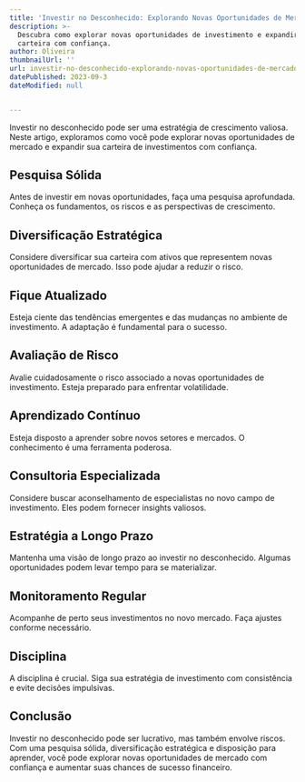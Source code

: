 ```yaml
---
title: 'Investir no Desconhecido: Explorando Novas Oportunidades de Mercado'
description: >-
  Descubra como explorar novas oportunidades de investimento e expandir sua
  carteira com confiança.
author: Oliveira
thumbnailUrl: ''
url: investir-no-desconhecido-explorando-novas-oportunidades-de-mercado
datePublished: 2023-09-3
dateModified: null


---
```


Investir no desconhecido pode ser uma estratégia de crescimento valiosa. Neste artigo, exploramos como você pode explorar novas oportunidades de mercado e expandir sua carteira de investimentos com confiança.

## Pesquisa Sólida

Antes de investir em novas oportunidades, faça uma pesquisa aprofundada. Conheça os fundamentos, os riscos e as perspectivas de crescimento.

## Diversificação Estratégica

Considere diversificar sua carteira com ativos que representem novas oportunidades de mercado. Isso pode ajudar a reduzir o risco.

## Fique Atualizado

Esteja ciente das tendências emergentes e das mudanças no ambiente de investimento. A adaptação é fundamental para o sucesso.

## Avaliação de Risco

Avalie cuidadosamente o risco associado a novas oportunidades de investimento. Esteja preparado para enfrentar volatilidade.

## Aprendizado Contínuo

Esteja disposto a aprender sobre novos setores e mercados. O conhecimento é uma ferramenta poderosa.

## Consultoria Especializada

Considere buscar aconselhamento de especialistas no novo campo de investimento. Eles podem fornecer insights valiosos.

## Estratégia a Longo Prazo

Mantenha uma visão de longo prazo ao investir no desconhecido. Algumas oportunidades podem levar tempo para se materializar.

## Monitoramento Regular

Acompanhe de perto seus investimentos no novo mercado. Faça ajustes conforme necessário.

## Disciplina

A disciplina é crucial. Siga sua estratégia de investimento com consistência e evite decisões impulsivas.

## Conclusão

Investir no desconhecido pode ser lucrativo, mas também envolve riscos. Com uma pesquisa sólida, diversificação estratégica e disposição para aprender, você pode explorar novas oportunidades de mercado com confiança e aumentar suas chances de sucesso financeiro.

